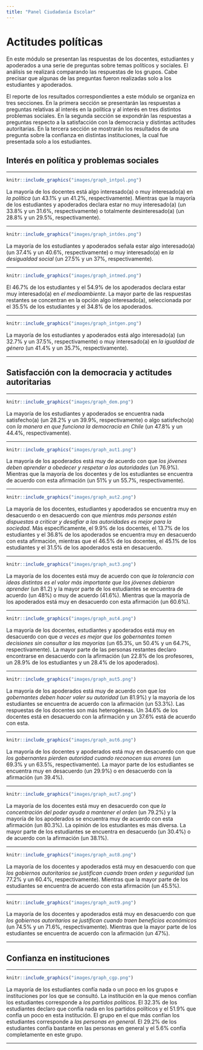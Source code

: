 ```yaml
---
title: "Panel Ciudadanía Escolar"
---
```

# Actitudes políticas
En este módulo se presentan las respuestas de los docentes, estudiantes y apoderados a una serie de preguntas sobre temas políticos y sociales. El análisis se realizará comparando las respuestas de los grupos. Cabe precisar que algunas de las preguntas fueron realizadas solo a los estudiantes y apoderados.


El reporte de los resultados correspondientes a este módulo se organiza en tres secciones. En la primera sección se presentarán las respuestas a preguntas relativas al interés en la política y al interés en tres distintos problemas sociales. En la segunda sección se expondrán las respuestas a preguntas respecto a la satisfacción con la democracia y distintas actitudes autoritarias. En la tercera sección se mostrarán los resultados de una pregunta sobre la confianza en distintas instituciones, la cual fue presentada solo a los estudiantes. 


## Interés en política y problemas sociales

---


```r
knitr::include_graphics("images/graph_intpol.png")
```

La mayoría de los docentes está algo interesado(a) o muy interesado(a) en _la política_ (un 43.1% y un 41.2%, respectivamente). Mientras que la mayoría de los estudiantes y apoderados declara estar no muy interesado(a) (un 33.8% y un 31.6%, respectivamente) o totalmente desinteresado(a) (un 28.8% y un 29.5%, respectivamente).

---


```r
knitr::include_graphics("images/graph_intdes.png")
```

La mayoría de los estudiantes y apoderados señala estar algo interesado(a) (un 37.4% y un 40.6%, respectivamente) o muy interesado(a) en _la desigualdad social_ (un 27.5% y un 37%, respectivamente). 

---


```r
knitr::include_graphics("images/graph_intmed.png")
```

El 46.7% de los estudiantes y el 54.9% de los apoderados declara estar muy interesado(a) en _el medioambiente_. La mayor parte de las respuestas restantes se concentran en la opción algo interesado(a), seleccionada por el 35.5% de los estudiantes y el 34.8% de los apoderados.

---


```r
knitr::include_graphics("images/graph_intgen.png")
```

La mayoría de los estudiantes y apoderados está algo interesado(a) (un 32.7% y un 37.5%, respectivamente) o muy interesado(a) en _la igualdad de género_ (un 41.4% y un 35.7%, respectivamente). 

---

## Satisfacción con la democracia y actitudes autoritarias

---


```r
knitr::include_graphics("images/graph_dem.png")
```

La mayoría de los estudiantes y apoderados se encuentra nada satisfecho(a) (un 28.2% y un 39.9%, respectivamente) o algo satisfecho(a) con _la manera en que funciona la democracia en Chile_ (un 47.8% y un 44.4%, respectivamente). 

---


```r
knitr::include_graphics("images/graph_aut1.png")
```

La mayoría de los apoderados está muy de acuerdo con que _los jóvenes deben aprender a obedecer y respetar a las autoridades_ (un 76.9%). Mientras que la mayoría de los docentes y de los estudiantes se encuentra de acuerdo con esta afirmación (un 51% y un 55.7%, respectivamente).

---


```r
knitr::include_graphics("images/graph_aut2.png")
```

La mayoría de los docentes, estudiantes y apoderados se encuentra muy en desacuerdo o en desacuerdo con que _mientras más personas estén dispuestas a criticar y desafiar a las autoridades es mejor para la sociedad_. Más específicamente, el 9.9% de los docentes, el 13.7% de los estudiantes y el 36.8% de los apoderados se encuentra muy en desacuerdo con esta afirmación, mientras que el 46.5% de los docentes, el 45.1% de los estudiantes y el 31.5% de los apoderados está en desacuerdo.

---


```r
knitr::include_graphics("images/graph_aut3.png")
```

La mayoría de los docentes está muy de acuerdo con que _la tolerancia con ideas distintas es el valor más importante que los jóvenes debieran aprender_ (un 81.2) y la mayor parte de los estudiantes se encuentra de acuerdo (un 48%) o muy de acuerdo (41.6%). Mientras que la mayoría de los apoderados está muy en desacuerdo con esta afirmación (un 60.6%).

---


```r
knitr::include_graphics("images/graph_aut4.png")
```

La mayoría de los docentes, estudiantes y apoderados está muy en desacuerdo con que _a veces es mejor que los gobernantes tomen decisiones sin consultar a las mayorías_ (un 65.3%, un 50.4% y un 64.7%, respectivamente). La mayor parte de las personas restantes declaro encontrarse en desacuerdo con la afirmación (un 22.8% de los profesores, un 28.9% de los estudiantes y un 28.4% de los apoderados).

---


```r
knitr::include_graphics("images/graph_aut5.png")
```

La mayoría de los apoderados está muy de acuerdo con que _los gobernantes deben hacer valer su autoridad_ (un 81.9%) y la mayoría de los estudiantes se encuentra de acuerdo con la afirmación (un 53.3%). Las respuestas de los docentes son más heterogéneas. Un 34.6% de los docentes está en desacuerdo con la afirmación  y un 37.6% está de acuerdo con esta.

---


```r
knitr::include_graphics("images/graph_aut6.png")
```

La mayoría de los docentes y apoderados está muy en desacuerdo con que _los gobernantes pierden autoridad cuando reconocen sus errores_ (un 69.3% y un 63.5%, respectivamente). La mayor parte de los estudiantes se encuentra muy en desacuerdo (un 29.9%) o en desacuerdo con la afirmación (un 39.4%).

---


```r
knitr::include_graphics("images/graph_aut7.png")
```

La mayoría de los docentes está muy en desacuerdo con que _la concentración del poder ayuda a mantener el orden_ (un 79.2%) y la mayoría de los apoderados se encuentra muy de acuerdo con esta afirmación (un 80.3%). La opinión de los estudiantes es más diversa. La mayor parte de los estudiantes se encuentra en desacuerdo (un 30.4%) o de acuerdo con la afirmación (un 38.1%).

---


```r
knitr::include_graphics("images/graph_aut8.png")
```

La mayoría de los docentes y apoderados está muy en desacuerdo con que _los gobiernos autoritarios se justifican cuando traen orden y seguridad_ (un 77.2% y un 60.4%, respectivamente). Mientras que la mayor parte de los estudiantes se encuentra de acuerdo con esta afirmación (un 45.5%).

---


```r
knitr::include_graphics("images/graph_aut9.png")
```

La mayoría de los docentes y apoderados está muy en desacuerdo con que _los gobiernos autoritarios se justifican cuando traen beneficios económicos_ (un 74.5% y un 71.6%, respectivamente). Mientras que la mayor parte de los estudiantes se encuentra de acuerdo con la afirmación (un 47%).

---

## Confianza en instituciones

---


```r
knitr::include_graphics("images/graph_cgp.png")
```

La mayoría de los estudiantes confía nada o un poco en los grupos e instituciones por los que se consultó. La institución en la que menos confían los estudiantes corresponde a _los partidos políticos_. El 32.3% de los estudiantes declaro que confía nada en los partidos políticos y el 51.9% que confía un poco en esta institución. El grupo en el que más confían los estudiantes corresponde a _las personas en general_. El 29.2% de los estudiantes confía bastante en las personas en general y el 5.6% confía completamente en este grupo.

---